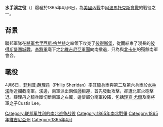{{Unreferenced |time=2008-05-01T01:45:07+00:00 }}
'''水手溪之役'''（{{lang-en|Battle of Sailor's Creek}}）爆發於1865年4月6日，為[[美國內戰|美國內戰]]中[[阿波馬托克斯會戰|阿波馬托克斯會戰]]的戰役之一。

==背景==
聯邦軍隊在[[將軍|將軍]][[尤里西斯·格兰特|尤里西斯·格兰特]]之率領下攻克了[[彼得斯堡|彼得斯堡]]，從而結束了漫長的[[彼得斯堡圍城戰|彼得斯堡圍城戰]]。[[李將軍|李將軍]]麾下之[[北維吉尼亞軍團|北維吉尼亞軍團]]向南撤退，只為與[[北卡州|北卡州]]的殘餘南軍會合。

==戰役==
4月6日，[[菲利普·薛理丹|菲利普·薛理丹]]（Philip Sheridan）率其[[騎兵|騎兵]]團與第二及第六兵團於[[水手溪|水手溪]]附近攔截南軍。溪邊，南軍派出兩個[[師|師]]相迎，首先發動攻擊，卻遭北軍火砲擊退。薛理丹之騎兵團切斷南軍之右翼，逼使部分南軍投降，包括[[理查·尤爾|理查·尤爾]]及南將軍之子Custis Lee。

{{Authority control}}
[[Category:联邦军胜利的南北战争战役|Category:联邦军胜利的南北战争战役]]
[[Category:1865年南北戰爭|Category:1865年南北戰爭]]
[[Category:1865年維吉尼亞州|Category:1865年維吉尼亞州]]
[[Category:1865年4月|Category:1865年4月]]